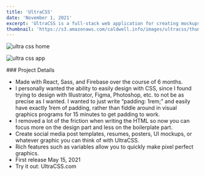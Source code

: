 ```yaml
---
title: 'UltraCSS'
date: 'November 1, 2021'
excerpt: 'UltraCSS is a full-stack web application for creating mockups and graphics with CSS.'
thumbnail: 'https://s3.amazonaws.com/caldwell.info/images/ultracss/thumbnail.jpg'
---
```


<PrintPageContainer>
    
<Image 
    previewSrc="https://s3.amazonaws.com/caldwell.info/images/ultracss/ultra-css-home-1219x746-s0.3-q90.jpg"
    src="https://s3.amazonaws.com/caldwell.info/images/ultracss/ultra-css-home.jpg" 
    alt="ultra css home" 
    caption="I created <a target='_blank' rel='noopener noreferrer' href='https://ultracss.com'>UltraCSS</a> as a way to quickly and easily make pixel perfect mockups and graphics using a tool web developers already know: CSS."
    captionAlign="left"
    captionPosition="top"
/>

<Image 
    previewSrc="https://s3.amazonaws.com/caldwell.info/images/ultracss/ultra-css-app-1219x746-s0.3-q90.jpg"
    src="https://s3.amazonaws.com/caldwell.info/images/ultracss/ultra-css-app.jpg" 
    alt="ultra css app" 
    caption="Create HTML elements with simple syntax. Style with ease. Use variables, upload images, import Google fonts, save projects, use over 1,600 Material Design & Bootstrap icons, and more.  "
    captionAlign="left"
    captionPosition="top"
/>

<Md>### Project Details

- Made with React, Sass, and Firebase over the course of 6 months.
- I personally wanted the ability to easily design with CSS, since I found trying to design with Illustrator, Figma, Photoshop, etc. to not be as precise as I wanted. I wanted to just write “padding: 1rem;” and easily have exactly 1rem of padding, rather than fiddle around in visual graphics programs for 15 minutes to get padding to work.
- I removed a lot of the friction when writing the HTML so now you can focus more on the design part and less on the boilerplate part.
- Create social media post templates, resumes, posters, UI mockups, or whatever graphic you can think of with UltraCSS.
- Rich features such as variables allow you to quickly make pixel perfect graphics.
- First release May 15, 2021
- Try it out: <Anchor href="https://ultracss.com">UltraCSS.com</Anchor>

</Md>

</PrintPageContainer>


